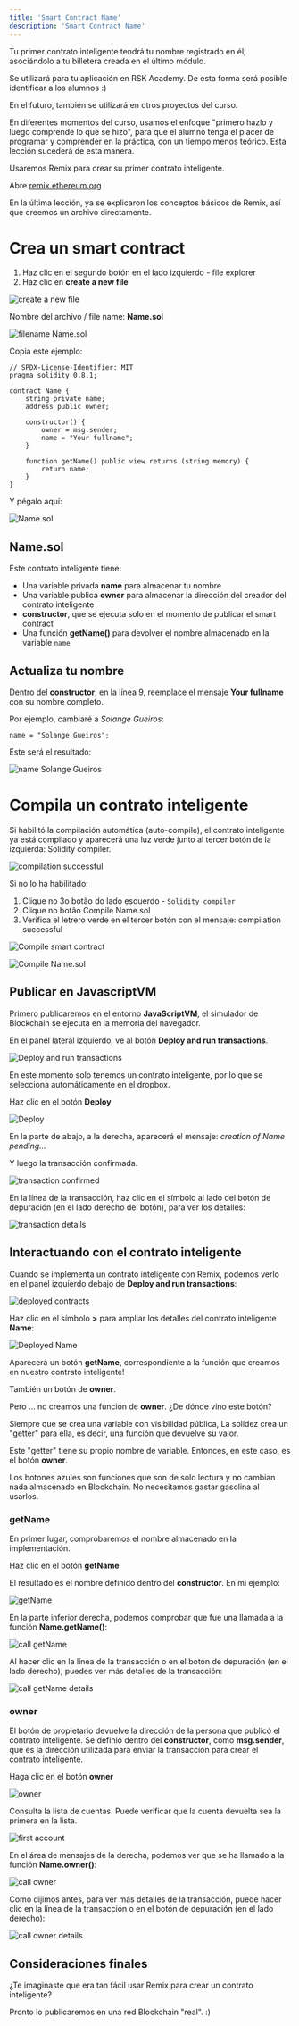 ---
title: 'Smart Contract Name'
description: 'Smart Contract Name'
---

Tu primer contrato inteligente tendrá tu nombre registrado en él,
asociándolo a tu billetera creada en el último módulo.

Se utilizará para tu aplicación en RSK Academy.
De esta forma será posible identificar a los alumnos :)

En el futuro, también se utilizará en otros proyectos del curso.

En diferentes momentos del curso, usamos el enfoque "primero hazlo y luego comprende lo que se hizo",
para que el alumno tenga el placer de programar y comprender en la práctica, con un tiempo menos teórico.
Esta lección sucederá de esta manera.

Usaremos Remix para crear su primer contrato inteligente.

Abre [remix.ethereum.org](http://remix.ethereum.org/)

En la última lección, ya se explicaron los conceptos básicos de Remix, 
así que creemos un archivo directamente.

# Crea un smart contract

1. Haz clic en el segundo botón en el lado izquierdo - file explorer
2. Haz clic en **create a new file**

![create a new file](/img/courses/dev/02/smart-contract-name/image-01.png)

Nombre del archivo / file name: **Name.sol**

![filename Name.sol](/img/courses/dev/02/smart-contract-name/image-02.png)

Copia este ejemplo:

```solidity
// SPDX-License-Identifier: MIT
pragma solidity 0.8.1;

contract Name {
    string private name;
    address public owner;

    constructor() {
        owner = msg.sender;
        name = "Your fullname";
    }

    function getName() public view returns (string memory) {
        return name;
    }
}
```

Y pégalo aquí:

![Name.sol](/img/courses/dev/02/smart-contract-name/image-03.png)

## Name.sol

Este contrato inteligente tiene:

- Una variable privada **name** para almacenar tu nombre
- Una variable publica **owner** para almacenar la dirección del creador del contrato inteligente
- **constructor**, que se ejecuta solo en el momento de publicar el smart contract
- Una función **getName()** para devolver el nombre almacenado en la variable `name`

## Actualiza tu nombre

Dentro del **constructor**, en la línea 9, reemplace el mensaje **Your fullname** con su nombre completo.

Por ejemplo, cambiaré a *Solange Gueiros*:

```solidity
name = "Solange Gueiros";
```

Este será el resultado:

![name Solange Gueiros](/img/courses/dev/02/smart-contract-name/image-04.png)

# Compila un contrato inteligente

Si habilitó la compilación automática (auto-compile), el contrato inteligente ya está compilado y aparecerá una luz verde junto al tercer botón de la izquierda: Solidity compiler.

![compilation successful](/img/courses/dev/02/smart-contract-name/image-06.png)

Si no lo ha habilitado:

1. Clique no 3o botão do lado esquerdo - `Solidity compiler`
2. Clique no botão Compile Name.sol
3. Verifica el letrero verde en el tercer botón con el mensaje: compilation successful

![Compile smart contract](/img/courses/dev/02/smart-contract-name/image-05.png)

![Compile Name.sol](/img/courses/dev/02/smart-contract-name/image-07.png)

## Publicar en JavascriptVM

Primero publicaremos en el entorno **JavaScriptVM**,
el simulador de Blockchain se ejecuta en la memoria del navegador.

En el panel lateral izquierdo, ve al botón **Deploy and run transactions**.

![Deploy and run transactions](/img/courses/dev/02/smart-contract-name/image-08.png)

En este momento solo tenemos un contrato inteligente,
por lo que se selecciona automáticamente en el dropbox.

Haz clic en el botón **Deploy**

![Deploy](/img/courses/dev/02/smart-contract-name/image-09.png)

En la parte de abajo, a la derecha, aparecerá el mensaje: *creation of Name pending...*

Y luego la transacción confirmada.

![transaction confirmed](/img/courses/dev/02/smart-contract-name/image-10.png)

En la línea de la transacción, 
haz clic en el símbolo al lado del botón de depuración (en el lado derecho del botón), 
para ver los detalles:

![transaction details](/img/courses/dev/02/smart-contract-name/image-11.png)

## Interactuando con el contrato inteligente

Cuando se implementa un contrato inteligente con Remix,
podemos verlo en el panel izquierdo debajo de **Deploy and run transactions**:

![deployed contracts](/img/courses/dev/02/smart-contract-name/image-12.png)

Haz clic en el símbolo **>** para ampliar los detalles del contrato inteligente **Name**:

![Deployed Name](/img/courses/dev/02/smart-contract-name/image-13.png)

Aparecerá un botón **getName**,
correspondiente a la función que creamos en nuestro contrato inteligente!

También un botón de **owner**.

Pero ... no creamos una función de **owner**.
¿De dónde vino este botón?

Siempre que se crea una variable con visibilidad pública,
La solidez crea un "getter" para ella,
es decir, una función que devuelve su valor.

Este "getter" tiene su propio nombre de variable.
Entonces, en este caso, es el botón **owner**.

Los botones azules son funciones que son de solo lectura y no cambian nada almacenado en Blockchain.
No necesitamos gastar gasolina al usarlos.

### getName

En primer lugar, comprobaremos el nombre almacenado en la implementación.

Haz clic en el botón **getName**

El resultado es el nombre definido dentro del **constructor**.
En mi ejemplo:

![getName](/img/courses/dev/02/smart-contract-name/image-14.png)

En la parte inferior derecha, 
podemos comprobar que fue una llamada a la función **Name.getName()**:

![call getName](/img/courses/dev/02/smart-contract-name/image-15.png)

Al hacer clic en la línea de la transacción o en el botón de depuración (en el lado derecho), 
puedes ver más detalles de la transacción:

![call getName details](/img/courses/dev/02/smart-contract-name/image-16.png)

### owner

El botón de propietario devuelve la dirección de la persona que publicó el contrato inteligente.
Se definió dentro del **constructor**, como **msg.sender**,
que es la dirección utilizada para enviar la transacción para crear el contrato inteligente.

Haga clic en el botón **owner**

![owner](/img/courses/dev/02/smart-contract-name/image-17.png)

Consulta la lista de cuentas.
Puede verificar que la cuenta devuelta sea la primera en la lista.

![first account](/img/courses/dev/02/smart-contract-name/image-20.png)

En el área de mensajes de la derecha, 
podemos ver que se ha llamado a la función **Name.owner()**:

![call owner](/img/courses/dev/02/smart-contract-name/image-18.png)

Como dijimos antes,
para ver más detalles de la transacción, puede hacer clic en la línea de la transacción o en el botón de depuración (en el lado derecho):

![call owner details](/img/courses/dev/02/smart-contract-name/image-19.png)

## Consideraciones finales

¿Te imaginaste que era tan fácil usar Remix para crear un contrato inteligente?

Pronto lo publicaremos en una red Blockchain "real".
:)
